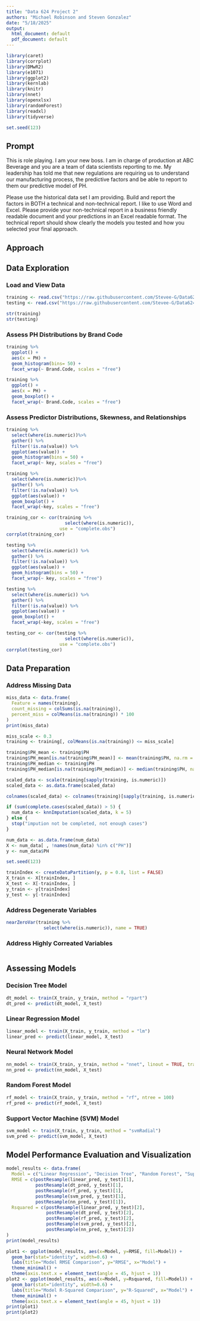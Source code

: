 ```yaml
---
title: "Data 624 Project 2"
authors: "Michael Robinson and Steven Gonzalez"
date: "5/18/2025"
output:
  html_document: default
  pdf_document: default
---
```

```r
library(caret)
library(corrplot)
library(DMwR2)
library(e1071)
library(ggplot2)
library(kernlab)
library(knitr)
library(nnet)
library(openxlsx)
library(randomForest)
library(readxl)
library(tidyverse)

set.seed(123)
```
## Prompt
This is role playing. I am your new boss. I am in charge of production at ABC Beverage and you are a team of data scientists reporting to me. My leadership has told me that new regulations are requiring us to understand our manufacturing process, the predictive factors and be able to report to them our predictive model of PH.

Please use the historical data set I am providing. Build and report the factors in BOTH a technical and non-technical report. I like to use Word and Excel. Please provide your non-technical report in a business friendly readable document and your predictions in an Excel readable format. The technical report should show clearly the models you tested and how you selected your final approach.

## Approach


## Data Exploration


### Load and View Data
```r
training <- read.csv("https://raw.githubusercontent.com/Stevee-G/Data624/refs/heads/main/Project2/TrainingData.csv")
testing <- read.csv("https://raw.githubusercontent.com/Stevee-G/Data624/refs/heads/main/Project2/TestData.csv")

str(training)
str(testing)
```

### Assess PH Distributions by Brand Code
```r
training %>% 
  ggplot() + 
  aes(x = PH) + 
  geom_histogram(bins= 50) + 
  facet_wrap(~ Brand.Code, scales = "free")

training %>% 
  ggplot() + 
  aes(x = PH) + 
  geom_boxplot() + 
  facet_wrap(~ Brand.Code, scales = "free")
```

### Assess Predictor Distributions, Skewness, and Relationships
```r
training %>% 
  select(where(is.numeric))%>% 
  gather() %>% 
  filter(!is.na(value)) %>% 
  ggplot(aes(value)) +
  geom_histogram(bins = 50) +
  facet_wrap(~ key, scales = "free")

training %>%
  select(where(is.numeric))%>%
  gather() %>%
  filter(!is.na(value)) %>% 
  ggplot(aes(value)) +
  geom_boxplot() +
  facet_wrap(~key, scales = "free")

training_cor <- cor(training %>% 
                      select(where(is.numeric)),
                    use = "complete.obs")
corrplot(training_cor)

testing %>%
  select(where(is.numeric)) %>%
  gather() %>% 
  filter(!is.na(value)) %>% 
  ggplot(aes(value)) +
  geom_histogram(bins = 50) +
  facet_wrap(~ key, scales = "free")

testing %>%
  select(where(is.numeric)) %>%
  gather() %>%
  filter(!is.na(value)) %>% 
  ggplot(aes(value)) +
  geom_boxplot() +
  facet_wrap(~key, scales = "free")

testing_cor <- cor(testing %>% 
                      select(where(is.numeric)),
                    use = "complete.obs")
corrplot(testing_cor)
```

## Data Preparation

### Address Missing Data
```r
miss_data <- data.frame(
  Feature = names(training),
  count_missing = colSums(is.na(training)),
  percent_miss = colMeans(is.na(training)) * 100
)
print(miss_data)

miss_scale <- 0.3
training <- training[, colMeans(is.na(training)) <= miss_scale]

training$PH_mean <- training$PH
training$PH_mean[is.na(training$PH_mean)] <- mean(training$PH, na.rm = TRUE)
training$PH_median <- training$PH
training$PH_median[is.na(training$PH_median)] <- median(training$PH, na.rm = TRUE)

scaled_data <- scale(training[sapply(training, is.numeric)])
scaled_data <- as.data.frame(scaled_data)

colnames(scaled_data) <- colnames(training)[sapply(training, is.numeric)]

if (sum(complete.cases(scaled_data)) > 5) {
  num_data <- knnImputation(scaled_data, k = 5)
} else {
  stop("impution not be completed, not enough cases")
}

num_data <- as.data.frame(num_data)
X <- num_data[ , !names(num_data) %in% c("PH")]
y <- num_data$PH

set.seed(123)

trainIndex <- createDataPartition(y, p = 0.8, list = FALSE)
X_train <- X[trainIndex, ]
X_test <- X[-trainIndex, ]
y_train <- y[trainIndex]
y_test <- y[-trainIndex]
```

### Address Degenerate Variables
```r
nearZeroVar(training %>% 
              select(where(is.numeric)), name = TRUE)
```

### Address Highly Correated Variables
```r

```

## Assessing Models


### Decision Tree Model
```r
dt_model <- train(X_train, y_train, method = "rpart")
dt_pred <- predict(dt_model, X_test)
```

### Linear Regression Model
```r
linear_model <- train(X_train, y_train, method = "lm")
linear_pred <- predict(linear_model, X_test)
```

### Neural Network Model
```r
nn_model <- train(X_train, y_train, method = "nnet", linout = TRUE, trace = FALSE, maxit = 500)
nn_pred <- predict(nn_model, X_test)
```

### Random Forest Model
```r
rf_model <- train(X_train, y_train, method = "rf", ntree = 100)
rf_pred <- predict(rf_model, X_test)
```

### Support Vector Machine (SVM) Model
```r
svm_model <- train(X_train, y_train, method = "svmRadial")
svm_pred <- predict(svm_model, X_test)
```

## Model Performance Evaluation and Visualization


```r
model_results <- data.frame(
  Model = c("Linear Regression", "Decision Tree", "Random Forest", "Support Vector Machine", "Neural Network"),
  RMSE = c(postResample(linear_pred, y_test)[1],
           postResample(dt_pred, y_test)[1],
           postResample(rf_pred, y_test)[1],
           postResample(svm_pred, y_test)[1],
           postResample(nn_pred, y_test)[1]),
  Rsquared = c(postResample(linear_pred, y_test)[2],
               postResample(dt_pred, y_test)[2],
               postResample(rf_pred, y_test)[2],
               postResample(svm_pred, y_test)[2],
               postResample(nn_pred, y_test)[2])
)
print(model_results)

plot1 <- ggplot(model_results, aes(x=Model, y=RMSE, fill=Model)) +
  geom_bar(stat="identity", width=0.6) +
  labs(title="Model RMSE Comparison", y="RMSE", x="Model") +
  theme_minimal() +
  theme(axis.text.x = element_text(angle = 45, hjust = 1))
plot2 <- ggplot(model_results, aes(x=Model, y=Rsquared, fill=Model)) +
  geom_bar(stat="identity", width=0.6) +
  labs(title="Model R-Squared Comparison", y="R-Squared", x="Model") +
  theme_minimal() +
  theme(axis.text.x = element_text(angle = 45, hjust = 1))
print(plot1)
print(plot2)
```

